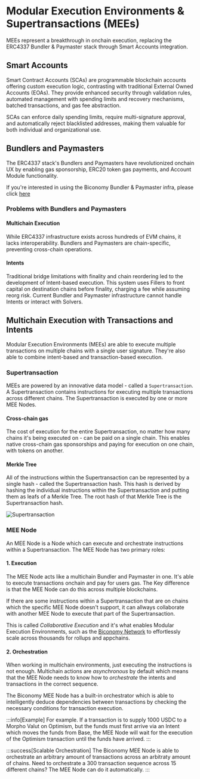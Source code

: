 # Modular Execution Environments & Supertransactions (MEEs)
MEEs represent a breakthrough in onchain execution, replacing the ERC4337 Bundler & Paymaster stack through Smart Accounts integration.


## Smart Accounts
Smart Contract Accounts (SCAs) are programmable blockchain accounts offering custom execution logic, contrasting with 
traditional External Owned Accounts (EOAs). They provide enhanced security through validation rules, 
automated management with spending limits and recovery mechanisms, batched transactions, and gas fee abstraction. 

SCAs can enforce daily spending limits, require multi-signature approval, and automatically reject blacklisted addresses, making them valuable for both individual and organizational use.

## Bundlers and Paymasters
The ERC4337 stack's Bundlers and Paymasters have revolutionized onchain UX by enabling gas sponsorship, ERC20 token gas payments, and Account Module functionality.

If you're interested in using the Biconomy Bundler & Paymaster infra, please click [here](/overview)
### Problems with Bundlers and Paymasters
#### Multichain Execution
While ERC4337 infrastructure exists across hundreds of EVM chains, it lacks interoperability. Bundlers and Paymasters are chain-specific, preventing cross-chain operations.

#### Intents
Traditional bridge limitations with finality and chain reordering led to the development of Intent-based execution. This system uses Fillers to front capital on destination chains before finality, charging a fee while assuming reorg risk. Current Bundler and Paymaster infrastructure cannot handle Intents or interact with Solvers.

## Multichain Execution with Transactions and Intents

Modular Execution Environments (MEEs) are able to execute multiple transactions on multiple chains with a single user signature. They're also able to 
combine intent-based and transaction-based execution. 

### Supertransaction

MEEs are powered by an innovative data model - called a `Supertransaction`. A Supertransaction contains instructions for executing multiple transactions
across different chains. The Supertransaction is executed by one or more MEE Nodes. 

#### Cross-chain gas
The cost of execution for the entire Supertransaction, no matter how many chains it's being 
executed on - can be paid on a single chain. This enables native cross-chain gas sponsorships and paying for execution on one chain, with tokens on another.

#### Merkle Tree
All of the instructions within the Supertransaction can be represented by a single hash - called the Supertransaction hash. This hash is derived by hashing the 
individual instructions within the Supertransaction and putting them as leafs of a Merkle Tree. The root hash of that Merkle Tree is the Supertransaction hash.

![Supertransaction](https://i.imgur.com/AxGcTiJ.jpeg)

### MEE Node

An MEE Node is a Node which can execute and orchestrate instructions within a Supertransaction. The MEE Node has 
two primary roles:

#### 1. Execution
The MEE Node acts like a multichain Bundler and Paymaster in one. It's able to execute transactions onchain and pay for users
gas. The Key difference is that the MEE Node can do this across multiple blockchains.

If there are some instructions within a Supertransaction that are on chains which the specific MEE Node doesn't support, it 
can allways collaborate with another MEE Node to execute that part of the Supertransaction. 

This is called _Collaborative 
Execution_ and it's what enables Modular Execution Environments, such as the [Biconomy Network](/mee/mee) to effortlessly
scale across thousands for rollups and appchains.

#### 2. Orchestration
When working in multichain environments, just executing the instructions is not enough. Multichain actions are 
_asynchronous_ by default which means that the MEE Node needs to know how to _orchestrate_ the intents and transactions
in the correct sequence. 

The Biconomy MEE Node has a built-in orchestrator which is able to intelligently deduce dependencies between transactions
by checking the necessary conditions for transaction execution. 

:::info[Example]
For example. If a transaction is to supply 1000 USDC to a Morpho Valut on Optimism, but the funds must first arrive via an Intent 
which moves the funds from Base, the MEE Node will wait for the execution of the Optimism transaction until the funds have arrived.
:::

:::success[Scalable Orchestration]
The Biconomy MEE Node is able to orchestrate an arbitrary amount of transactions across an arbitraty amount of chains. Need to orchestrate
a 300 transaction sequence across 15 different chains? The MEE Node can do it automatically.
:::